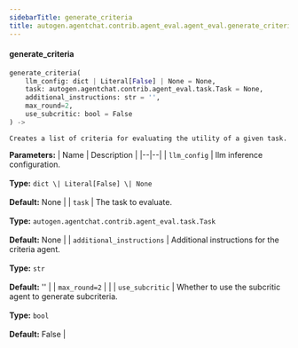 ```yaml
---
sidebarTitle: generate_criteria
title: autogen.agentchat.contrib.agent_eval.agent_eval.generate_criteria
---
```


<code class="doc-symbol doc-symbol-heading doc-symbol-function"></code>
#### generate_criteria

```python
generate_criteria(
    llm_config: dict | Literal[False] | None = None,
    task: autogen.agentchat.contrib.agent_eval.task.Task = None,
    additional_instructions: str = '',
    max_round=2,
    use_subcritic: bool = False
) -> 
```

    Creates a list of criteria for evaluating the utility of a given task.

<b>Parameters:</b>
| Name | Description |
|--|--|
| `llm_config` | llm inference configuration.<br/><br/>**Type:** `dict \| Literal[False] \| None`<br/><br/>**Default:** None |
| `task` | The task to evaluate.<br/><br/>**Type:** `autogen.agentchat.contrib.agent_eval.task.Task`<br/><br/>**Default:** None |
| `additional_instructions` | Additional instructions for the criteria agent.<br/><br/>**Type:** `str`<br/><br/>**Default:** '' |
| `max_round=2` |  |
| `use_subcritic` | Whether to use the subcritic agent to generate subcriteria.<br/><br/>**Type:** `bool`<br/><br/>**Default:** False |

<br />